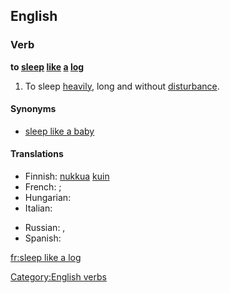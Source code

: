 ==English==

===Verb===
'''to [[sleep]] [[like]] [[a]] [[log]]'''

# {{simile}} To sleep [[heavily]], long and without [[disturbance]].

====Synonyms====
* [[sleep like a baby]]

====Translations====
{{trans-top|to sleep well, without disturbance}}
* Finnish: [[nukkua#Finnish|nukkua]] [[kuin#Finnish|kuin]] {{t|fi|tukki}}
* French: {{t+|fr|dormir comme un loir}}; {{t|fr|dormir comme une marmotte}}
* Hungarian: {{t-|hu|alszik, mint a bunda}}
* Italian: {{t-|it|dormire come una marmotta}}
{{trans-mid}}
* Russian: {{t|ru|спать, как сурок|tr=spat' kak surok}}, {{t|ru|спать, как убитый|tr=spat' kak ubítyj}}
* Spanish: {{t|es|dormir como un tronco}}
{{trans-bottom}}

[[Category:English verbs]]

[[fr:sleep like a log]]